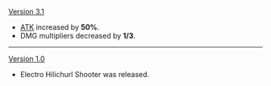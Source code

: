 {{Change History/Header}}
[[Version 3.1]]
* [[ATK]] increased by '''50%'''.
* DMG multipliers decreased by '''1/3'''.
----
[[Version 1.0]]
* Electro Hilichurl Shooter was released.